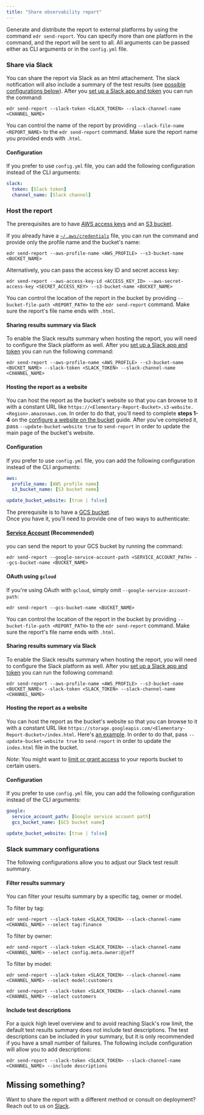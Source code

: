 ```yaml
---
title: "Share observability report"
---
```


Generate and distribute the report to external platforms by using the command `edr send-report`. 
You can specify more than one platform in the command, and the report will be sent to all.
All arguments can be passed either as CLI arguments or in the `config.yml` file.

### Share via Slack

You can share the report via Slack as an html attachement. The slack notification will also include a summary of the test results (see [possible configurations below](/quickstart/share-report-ui#slack-summary-configurations)).
After you [set up a Slack app and token](/integrations/slack#slack-integration-setup) you can run the command:

```shell
edr send-report --slack-token <SLACK_TOKEN> --slack-channel-name <CHANNEL_NAME>
```

You can control the name of the report by providing `--slack-file-name <REPORT_NAME>` to the `edr send-report`
command. Make sure the report name you provided ends with `.html`.

#### Configuration

If you prefer to use `config.yml` file, you can add the following configuration instead of the CLI arguments:

```yml
slack:
  token: [Slack token]
  channel_name: [Slack channel]
```

### Host the report

<Accordion title="Amazon S3">

The prerequisites are to
have [AWS access keys](https://docs.aws.amazon.com/powershell/latest/userguide/pstools-appendix-sign-up.html) and
an [S3 bucket](https://docs.aws.amazon.com/AmazonS3/latest/userguide/create-bucket-overview.html).

If you already have
a [`~/.aws/credentials`](https://docs.aws.amazon.com/cli/latest/userguide/cli-configure-files.html#cli-configure-files-where)
file, you can run the command and provide only the profile name and the bucket's name:

```shell
edr send-report --aws-profile-name <AWS_PROFILE> --s3-bucket-name <BUCKET_NAME>
```

Alternatively, you can pass the access key ID and secret access key:

```shell
edr send-report --aws-access-key-id <ACCESS_KEY_ID> --aws-secret-access-key <SECRET_ACCESS_KEY> --s3-bucket-name <BUCKET_NAME>
```

You can control the location of the report in the bucket by providing `--bucket-file-path <REPORT_PATH>` to
the `edr send-report` command. Make sure the report's file name ends with `.html`.

#### Sharing results summary via Slack
To enable the Slack results summary when hosting the report, you will need to configure the Slack platform as well.
After you [set up a Slack app and token](/integrations/slack#slack-integration-setup) you can run the following command:

```shell
edr send-report --aws-profile-name <AWS_PROFILE> --s3-bucket-name <BUCKET_NAME> --slack-token <SLACK_TOKEN> --slack-channel-name <CHANNEL_NAME>
```

#### Hosting the report as a website

You can host the report as the bucket's website so that you can browse to it with a constant URL
like `https://<Elementary-Report-Bucket>.s3-website.<Region>.amazonaws.com`.
In order to do that, you'll need to complete **steps 1-4** on
the [configure a website on the bucket](https://docs.aws.amazon.com/AmazonS3/latest/userguide/HostingWebsiteOnS3Setup.html)
guide.
After you've completed it, pass `--update-bucket-website true` to `send-report` in order to update the main page of
the bucket's website.

#### Configuration

If you prefer to use `config.yml` file, you can add the following configuration instead of the CLI arguments:

```yml
aws:
  profile_name: [AWS profile name]
  s3_bucket_name: [S3 bucket name]

update_bucket_website: [true | false]
```

</Accordion>

<Accordion title="Google Cloud Storage (GCS)">

The prerequisite is to have a [GCS bucket](https://cloud.google.com/storage/docs/creating-buckets).  
Once you have it, you'll need to provide one of two ways to authenticate:

#### [Service Account](https://cloud.google.com/iam/docs/creating-managing-service-account-keys) (Recommended)

you can send the report to your GCS bucket by running the command:

```shell
edr send-report --google-service-account-path <SERVICE_ACCOUNT_PATH> --gcs-bucket-name <BUCKET_NAME>
```

#### OAuth using `gcloud`

If you're using OAuth with `gcloud`, simply omit `--google-service-account-path`:

```shell
edr send-report --gcs-bucket-name <BUCKET_NAME>
```

You can control the location of the report in the bucket by providing `--bucket-file-path <REPORT_PATH>` to
the `edr send-report` command. Make sure the report's file name ends with `.html`.

#### Sharing results summary via Slack
To enable the Slack results summary when hosting the report, you will need to configure the Slack platform as well.
After you [set up a Slack app and token](/integrations/slack#slack-integration-setup) you can run the following command:

```shell
edr send-report --aws-profile-name <AWS_PROFILE> --s3-bucket-name <BUCKET_NAME> --slack-token <SLACK_TOKEN> --slack-channel-name <CHANNEL_NAME>
```

#### Hosting the report as a website

You can host the report as the bucket's website so that you can browse to it with a constant URL
like `https://storage.googleapis.com/<Elementary-Report-Bucket>/index.html`.
Here's [an example](https://storage.googleapis.com/elementary_static/elementary_demo.html).
In order to do that, pass `--update-bucket-website true` to `send-report` in order to update the `index.html` file in
the bucket.

_Note_: You might want to [limit or grant access](https://cloud.google.com/storage/docs/access-control) to your reports
bucket to certain users.

#### Configuration

If you prefer to use `config.yml` file, you can add the following configuration instead of the CLI arguments:

```yml
google:
  service_account_path: [Google service account path]
  gcs_bucket_name: [GCS bucket name]

update_bucket_website: [true | false]
```

</Accordion>

### Slack summary configurations

The following configurations allow you to adjust our Slack test result summary. 

#### Filter results summary 

You can filter your results summary by a specific tag, owner or model.

To filter by tag:
```shell
edr send-report --slack-token <SLACK_TOKEN> --slack-channel-name <CHANNEL_NAME> --select tag:finance
```

To filter by owner:
```shell
edr send-report --slack-token <SLACK_TOKEN> --slack-channel-name <CHANNEL_NAME> --select config.meta.owner:@jeff
```

To filter by model:
```shell
edr send-report --slack-token <SLACK_TOKEN> --slack-channel-name <CHANNEL_NAME> --select model:customers

edr send-report --slack-token <SLACK_TOKEN> --slack-channel-name <CHANNEL_NAME> --select customers
```

#### Include test descriptions

For a quick high level overview and to avoid reaching Slack's row limit, the default test results summary does not include test descriptions.
The test descriptions can be included in your summary, but it is only recommended if you have a small number of failures. 
The following include configuration will allow you to add descriptions:

```shell
edr send-report --slack-token <SLACK_TOKEN> --slack-channel-name <CHANNEL_NAME> --include descriptions
```

## Missing something?

Want to share the report with a different method or consult on deployment? Reach out to us
on [Slack](https://join.slack.com/t/elementary-community/shared_invite/zt-uehfrq2f-zXeVTtXrjYRbdE_V6xq4Rg).
